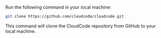 Run the following command in your local machine:

```bash copy
git clone https://github.com/cloudcode/cloudcode.git
```

This command will clone the CloudCode repository from GitHub to your local machine.